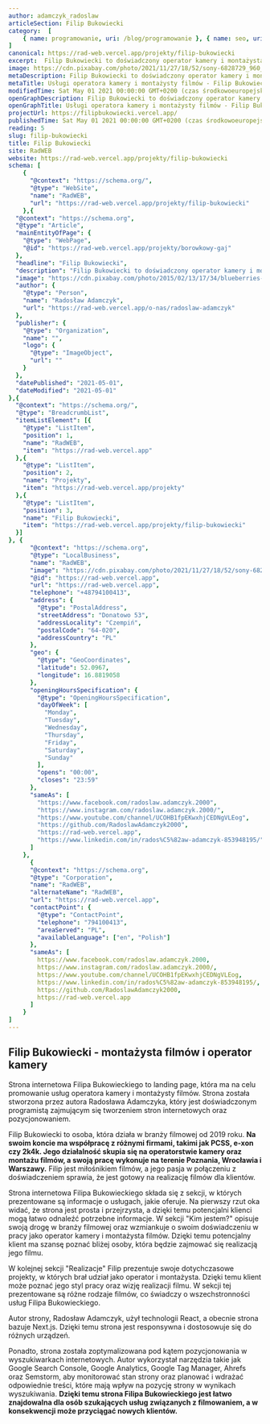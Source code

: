 ```yaml
---
author: adamczyk_radoslaw
articleSection: Filip Bukowiecki
category:  [
	{ name: programowanie, uri: /blog/programowanie }, { name: seo, uri: /blog/seo }
]
canonical: https://rad-web.vercel.app/projekty/filip-bukowiecki
excerpt:  Filip Bukowiecki to doświadczony operator kamery i montażysta filmów, który działa na terenie Poznania, Wrocławia i Warszawy. Na swoim koncie ma współpracę z różnymi firmami, takimi jak PCSS, e-xon czy 2k4k.
image: https://cdn.pixabay.com/photo/2021/11/27/18/52/sony-6828729_960_720.jpg
metaDescription: Filip Bukowiecki to doświadczony operator kamery i montażysta filmów z Poznania, Wrocławia i Warszawy. Realizacje filmów dla firm PCSS, e-xon czy 2k4k. Sprawdź!
metaTitle: Usługi operatora kamery i montażysty filmów - Filip Bukowiecki | RadWEB
modifiedTime: Sat May 01 2021 00:00:00 GMT+0200 (czas środkowoeuropejski letni)
openGraphDescription: Filip Bukowiecki to doświadczony operator kamery i montażysta filmów z Poznania, Wrocławia i Warszawy. Realizacje filmów dla firm PCSS, e-xon czy 2k4k. Sprawdź!
openGraphTitle: Usługi operatora kamery i montażysty filmów - Filip Bukowiecki | RadWEB
projectUrl: https://filipbukowiecki.vercel.app/
publishedTime: Sat May 01 2021 00:00:00 GMT+0200 (czas środkowoeuropejski letni)
reading: 5
slug: filip-bukowiecki
title: Filip Bukowiecki
site: RadWEB
website: https://rad-web.vercel.app/projekty/filip-bukowiecki
schema: [
	{
      "@context": "https://schema.org/",
      "@type": "WebSite",
      "name": "RadWEB",
      "url": "https://rad-web.vercel.app/projekty/filip-bukowiecki"
    },{
  "@context": "https://schema.org",
  "@type": "Article",
  "mainEntityOfPage": {
    "@type": "WebPage",
    "@id": "https://rad-web.vercel.app/projekty/borowkowy-gaj"
  },
  "headline": "Filip Bukowiecki",
  "description": "Filip Bukowiecki to doświadczony operator kamery i montażysta filmów, który działa na terenie Poznania, Wrocławia i Warszawy. Na swoim koncie ma współpracę z różnymi firmami, takimi jak PCSS, e-xon czy 2k4k.",
  "image": "https://cdn.pixabay.com/photo/2015/02/13/17/34/blueberries-635455_960_720.jpg",  
  "author": {
    "@type": "Person",
    "name": "Radosław Adamczyk",
    "url": "https://rad-web.vercel.app/o-nas/radoslaw-adamczyk"
  },  
  "publisher": {
    "@type": "Organization",
    "name": "",
    "logo": {
      "@type": "ImageObject",
      "url": ""
    }
  },
  "datePublished": "2021-05-01",
  "dateModified": "2021-05-01"
},{
  "@context": "https://schema.org/", 
  "@type": "BreadcrumbList", 
  "itemListElement": [{
    "@type": "ListItem", 
    "position": 1, 
    "name": "RadWEB",
    "item": "https://rad-web.vercel.app"  
  },{
    "@type": "ListItem", 
    "position": 2, 
    "name": "Projekty",
    "item": "https://rad-web.vercel.app/projekty"  
  },{
    "@type": "ListItem", 
    "position": 3, 
    "name": "Filip Bukowiecki",
    "item": "https://rad-web.vercel.app/projekty/filip-bukowiecki"  
  }]
}, {
      "@context": "https://schema.org",
      "@type": "LocalBusiness",
      "name": "RadWEB",
      "image": "https://cdn.pixabay.com/photo/2021/11/27/18/52/sony-6828729_960_720.jpg",
      "@id": "https://rad-web.vercel.app",
      "url": "https://rad-web.vercel.app",
      "telephone": "+48794100413",
      "address": {
        "@type": "PostalAddress",
        "streetAddress": "Donatowo 53",
        "addressLocality": "Czempiń",
        "postalCode": "64-020",
        "addressCountry": "PL"
      },
      "geo": {
        "@type": "GeoCoordinates",
        "latitude": 52.0967,
        "longitude": 16.8819058
      },
      "openingHoursSpecification": {
        "@type": "OpeningHoursSpecification",
        "dayOfWeek": [
          "Monday",
          "Tuesday",
          "Wednesday",
          "Thursday",
          "Friday",
          "Saturday",
          "Sunday"
        ],
        "opens": "00:00",
        "closes": "23:59"
      },
      "sameAs": [
        "https://www.facebook.com/radoslaw.adamczyk.2000",
        "https://www.instagram.com/radoslaw.adamczyk.2000/",
        "https://www.youtube.com/channel/UCOHB1fpEKwxhjCEDNgVLEog",
        "https://github.com/RadoslawAdamczyk2000",
        "https://rad-web.vercel.app",
        "https://www.linkedin.com/in/rados%C5%82aw-adamczyk-853948195/"
      ]
    },
	  {
      "@context": "https://schema.org",
      "@type": "Corporation",
      "name": "RadWEB",
      "alternateName": "RadWEB",
      "url": "https://rad-web.vercel.app",
      "contactPoint": {
        "@type": "ContactPoint",
        "telephone": "794100413",
        "areaServed": "PL",
        "availableLanguage": ["en", "Polish"]
      },
      "sameAs": [
        https://www.facebook.com/radoslaw.adamczyk.2000,
        https://www.instagram.com/radoslaw.adamczyk.2000/,
        https://www.youtube.com/channel/UCOHB1fpEKwxhjCEDNgVLEog,
        https://www.linkedin.com/in/rados%C5%82aw-adamczyk-853948195/,
        https://github.com/RadoslawAdamczyk2000,
        https://rad-web.vercel.app
      ]
    }
]
---
```


## Filip Bukowiecki - montażysta filmów i operator kamery

Strona internetowa Filipa Bukowieckiego to landing page, która ma na celu promowanie usług operatora kamery i montażysty filmów. Strona została stworzona przez autora Radosława Adamczyka, który jest doświadczonym programistą zajmującym się tworzeniem stron internetowych oraz pozycjonowaniem.

Filip Bukowiecki to osoba, która działa w branży filmowej od 2019 roku. **Na swoim koncie ma współpracę z różnymi firmami, takimi jak PCSS, e-xon czy 2k4k. Jego działalność skupia się na operatorstwie kamery oraz montażu filmów, a swoją pracę wykonuje na terenie Poznania, Wrocławia i Warszawy.** Filip jest miłośnikiem filmów, a jego pasja w połączeniu z doświadczeniem sprawia, że jest gotowy na realizację filmów dla klientów.

Strona internetowa Filipa Bukowieckiego składa się z sekcji, w których prezentowane są informacje o usługach, jakie oferuje. Na pierwszy rzut oka widać, że strona jest prosta i przejrzysta, a dzięki temu potencjalni klienci mogą łatwo odnaleźć potrzebne informacje. W sekcji "Kim jestem?" opisuje swoją drogę w branży filmowej oraz wzmiankuje o swoim doświadczeniu w pracy jako operator kamery i montażysta filmów. Dzięki temu potencjalny klient ma szansę poznać bliżej osoby, która będzie zajmować się realizacją jego filmu.

W kolejnej sekcji "Realizacje" Filip prezentuje swoje dotychczasowe projekty, w których brał udział jako operator i montażysta. Dzięki temu klient może poznać jego styl pracy oraz wizję realizacji filmu. W sekcji tej prezentowane są różne rodzaje filmów, co świadczy o wszechstronności usług Filipa Bukowieckiego.

Autor strony, Radosław Adamczyk, użył technologii React, a obecnie strona bazuje Next.js. Dzięki temu strona jest responsywna i dostosowuje się do różnych urządzeń.

Ponadto, strona została zoptymalizowana pod kątem pozycjonowania w wyszukiwarkach internetowych. Autor wykorzystał narzędzia takie jak Google Search Console, Google Analytics, Google Tag Manager, Ahrefs oraz Semstorm, aby monitorować stan strony oraz planować i wdrażać odpowiednie treści, które mają wpływ na pozycję strony w wynikach wyszukiwania. **Dzięki temu strona Filipa Bukowieckiego jest łatwo znajdowalna dla osób szukających usług związanych z filmowaniem, a w konsekwencji może przyciągać nowych klientów.**
